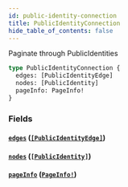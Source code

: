 ```yaml
---
id: public-identity-connection
title: PublicIdentityConnection
hide_table_of_contents: false
---
```



Paginate through PublicIdentities

```graphql
type PublicIdentityConnection {
  edges: [PublicIdentityEdge]
  nodes: [PublicIdentity]
  pageInfo: PageInfo!
}
```


### Fields

#### [`edges`](#) ([`[PublicIdentityEdge]`](/developers/shared-apis/adminidentity-api/graphql/reference/objects/public-identity-edge))




#### [`nodes`](#) ([`[PublicIdentity]`](/developers/shared-apis/adminidentity-api/graphql/reference/objects/public-identity))




#### [`pageInfo`](#) ([`PageInfo!`](/developers/shared-apis/adminidentity-api/graphql/reference/objects/page-info))






